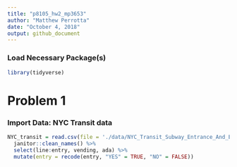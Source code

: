 ```yaml
---
title: "p8105_hw2_mp3653"
author: "Matthew Perrotta"
date: "October 4, 2018"
output: github_document
---
```


### Load Necessary Package(s)
```r
library(tidyverse)
```

# Problem 1
### Import Data: NYC Transit data
```r
NYC_transit = read.csv(file = './data/NYC_Transit_Subway_Entrance_And_Exit_Data.csv') %>% 
  janitor::clean_names() %>% 
  select(line:entry, vending, ada) %>% 
  mutate(entry = recode(entry, "YES" = TRUE, "NO" = FALSE))
```

